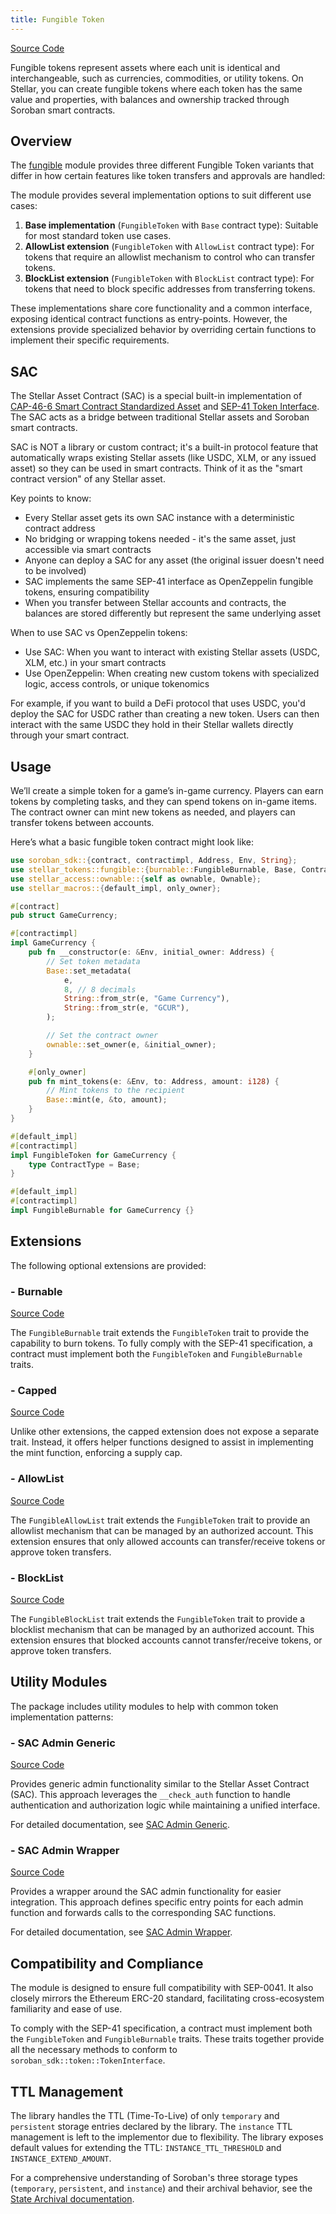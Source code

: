 ```yaml
---
title: Fungible Token
---
```


[Source Code](https://github.com/OpenZeppelin/stellar-contracts/tree/main/packages/tokens/src/fungible)

Fungible tokens represent assets where each unit is identical and interchangeable, such as currencies,
commodities, or utility tokens. On Stellar, you can create fungible tokens where each token has the
same value and properties, with balances and ownership tracked through Soroban smart contracts.

## Overview

The [fungible](https://github.com/OpenZeppelin/stellar-contracts/tree/main/packages/tokens/src/fungible)
module provides three different Fungible Token variants that differ in how certain features like
token transfers and approvals are handled:

The module provides several implementation options to suit different use cases:

1. **Base implementation** (`FungibleToken` with `Base` contract type): Suitable for most standard token use cases.
2. **AllowList extension** (`FungibleToken` with `AllowList` contract type): For tokens that require an allowlist mechanism to control who can transfer tokens.
3. **BlockList extension** (`FungibleToken` with `BlockList` contract type): For tokens that need to block specific addresses from transferring tokens.

These implementations share core functionality and a common interface, exposing identical contract functions as entry-points. However, the extensions provide specialized behavior by overriding certain functions to implement their specific requirements.

## SAC

The Stellar Asset Contract (SAC) is a special built-in implementation of [CAP-46-6 Smart Contract Standardized Asset](https://github.com/stellar/stellar-protocol/blob/master/core/cap-0046-06.md) and [SEP-41 Token Interface](https://developers.stellar.org/docs/tokens/token-interface). The SAC acts as a bridge between traditional Stellar assets and Soroban smart contracts.

SAC is NOT a library or custom contract; it's a built-in protocol feature that automatically wraps existing Stellar assets (like USDC, XLM, or any issued asset) so they can be used in smart contracts. Think of it as the "smart contract version" of any Stellar asset.

Key points to know:
- Every Stellar asset gets its own SAC instance with a deterministic contract address
- No bridging or wrapping tokens needed - it's the same asset, just accessible via smart contracts
- Anyone can deploy a SAC for any asset (the original issuer doesn't need to be involved)
- SAC implements the same SEP-41 interface as OpenZeppelin fungible tokens, ensuring compatibility
- When you transfer between Stellar accounts and contracts, the balances are stored differently but represent the same underlying asset

When to use SAC vs OpenZeppelin tokens:
- Use SAC: When you want to interact with existing Stellar assets (USDC, XLM, etc.) in your smart contracts
- Use OpenZeppelin: When creating new custom tokens with specialized logic, access controls, or unique tokenomics

For example, if you want to build a DeFi protocol that uses USDC, you'd deploy the SAC for USDC rather than creating a new token. Users can then interact with the same USDC they hold in their Stellar wallets directly through your smart contract.

## Usage

We’ll create a simple token for a game’s in-game currency. Players can earn tokens by completing tasks,
and they can spend tokens on in-game items. The contract owner can mint new tokens as needed,
and players can transfer tokens between accounts.

Here’s what a basic fungible token contract might look like:

```rust
use soroban_sdk::{contract, contractimpl, Address, Env, String};
use stellar_tokens::fungible::{burnable::FungibleBurnable, Base, ContractOverrides, FungibleToken};
use stellar_access::ownable::{self as ownable, Ownable};
use stellar_macros::{default_impl, only_owner};

#[contract]
pub struct GameCurrency;

#[contractimpl]
impl GameCurrency {
    pub fn __constructor(e: &Env, initial_owner: Address) {
        // Set token metadata
        Base::set_metadata(
            e,
            8, // 8 decimals
            String::from_str(e, "Game Currency"),
            String::from_str(e, "GCUR"),
        );

        // Set the contract owner
        ownable::set_owner(e, &initial_owner);
    }

    #[only_owner]
    pub fn mint_tokens(e: &Env, to: Address, amount: i128) {
        // Mint tokens to the recipient
        Base::mint(e, &to, amount);
    }
}

#[default_impl]
#[contractimpl]
impl FungibleToken for GameCurrency {
    type ContractType = Base;
}

#[default_impl]
#[contractimpl]
impl FungibleBurnable for GameCurrency {}
```

## Extensions

The following optional extensions are provided:

### - Burnable
[Source Code](https://github.com/OpenZeppelin/stellar-contracts/tree/main/packages/tokens/src/fungible/extensions/burnable)

The `FungibleBurnable` trait extends the `FungibleToken` trait to provide the capability to burn tokens.
To fully comply with the SEP-41 specification, a contract must implement both the `FungibleToken`
and `FungibleBurnable` traits.

### - Capped
[Source Code](https://github.com/OpenZeppelin/stellar-contracts/tree/main/packages/tokens/src/fungible/extensions/capped)

Unlike other extensions, the capped extension does not expose a separate trait. Instead,
it offers helper functions designed to assist in implementing the mint function, enforcing a supply cap.

### - AllowList
[Source Code](https://github.com/OpenZeppelin/stellar-contracts/tree/main/packages/tokens/src/fungible/extensions/allowlist)

The `FungibleAllowList` trait extends the `FungibleToken` trait to provide an allowlist mechanism that
can be managed by an authorized account. This extension ensures that only allowed accounts can
transfer/receive tokens or approve token transfers.

### - BlockList
[Source Code](https://github.com/OpenZeppelin/stellar-contracts/tree/main/packages/tokens/src/fungible/extensions/blocklist)

The `FungibleBlockList` trait extends the `FungibleToken` trait to provide a blocklist mechanism that
can be managed by an authorized account. This extension ensures that blocked accounts cannot transfer/receive
tokens, or approve token transfers.

## Utility Modules

The package includes utility modules to help with common token implementation patterns:

### - SAC Admin Generic
[Source Code](https://github.com/OpenZeppelin/stellar-contracts/tree/main/packages/tokens/src/fungible/utils/sac_admin_generic)

Provides generic admin functionality similar to the Stellar Asset Contract (SAC). This approach leverages the `__check_auth` function to handle authentication and authorization logic while maintaining a unified interface.

For detailed documentation, see [SAC Admin Generic](/stellar-contracts/tokens/fungible/sac-admin-generic).

### - SAC Admin Wrapper
[Source Code](https://github.com/OpenZeppelin/stellar-contracts/tree/main/packages/tokens/src/fungible/utils/sac_admin_wrapper)

Provides a wrapper around the SAC admin functionality for easier integration. This approach defines specific entry points for each admin function and forwards calls to the corresponding SAC functions.

For detailed documentation, see [SAC Admin Wrapper](/stellar-contracts/tokens/fungible/sac-admin-wrapper).

## Compatibility and Compliance

The module is designed to ensure full compatibility with SEP-0041. It also closely mirrors the Ethereum ERC-20
standard, facilitating cross-ecosystem familiarity and ease of use.

To comply with the SEP-41 specification, a contract must implement both the `FungibleToken` and
`FungibleBurnable` traits. These traits together provide all the necessary methods to conform to
`soroban_sdk::token::TokenInterface`.

## TTL Management

The library handles the TTL (Time-To-Live) of only `temporary` and `persistent` storage entries declared
by the library. The `instance` TTL management is left to the implementor due to flexibility. The library
exposes default values for extending the TTL: `INSTANCE_TTL_THRESHOLD` and `INSTANCE_EXTEND_AMOUNT`.

For a comprehensive understanding of Soroban's three storage types (`temporary`, `persistent`, and `instance`) and their archival behavior, see the [State Archival documentation](https://developers.stellar.org/docs/learn/fundamentals/contract-development/storage/state-archival#contract-data-type-descriptions).
